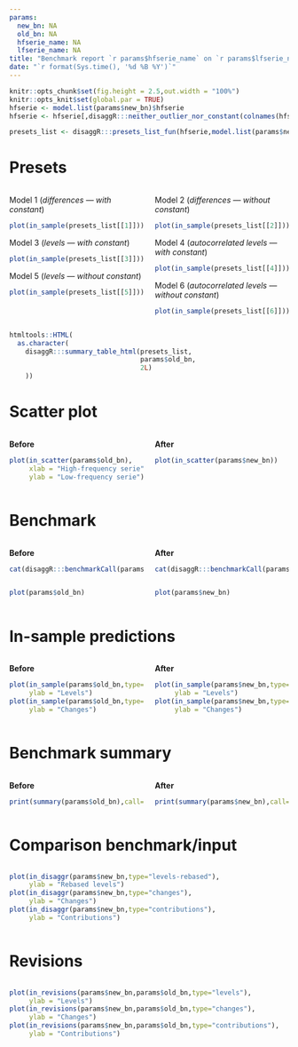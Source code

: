 ```yaml
---
params:
  new_bn: NA
  old_bn: NA
  hfserie_name: NA
  lfserie_name: NA
title: "Benchmark report `r params$hfserie_name` on `r params$lfserie_name`"
date: "`r format(Sys.time(), '%d %B %Y')`"
---
```


```r
knitr::opts_chunk$set(fig.height = 2.5,out.width = "100%")
knitr::opts_knit$set(global.par = TRUE)
hfserie <- model.list(params$new_bn)$hfserie
hfserie <- hfserie[,disaggR:::neither_outlier_nor_constant(colnames(hfserie))]

presets_list <- disaggR:::presets_list_fun(hfserie,model.list(params$new_bn)$lfserie)
```

# Presets

:::: {.columns}

::: {.column width="50%"}

Model 1 (*differences --- with constant*)

```r
plot(in_sample(presets_list[[1]]))
```

Model 3 (*levels --- with constant*)

```r
plot(in_sample(presets_list[[3]]))
```

Model 5 (*levels --- without constant*)

```r
plot(in_sample(presets_list[[5]]))
```

:::

::: {.column width="50%"}

Model 2 (*differences --- without constant*)

```r
plot(in_sample(presets_list[[2]]))
```

Model 4 (*autocorrelated levels --- with constant*)

```r
plot(in_sample(presets_list[[4]]))
```

Model 6 (*autocorrelated levels --- without constant*)

```r
plot(in_sample(presets_list[[6]]))
```

:::

::::

```r
htmltools::HTML(
  as.character(
    disaggR:::summary_table_html(presets_list,
                                 params$old_bn,
                                 2L)
    ))
```

# Scatter plot

:::: {.columns}

::: {.column width="50%"}

**Before**

```r
plot(in_scatter(params$old_bn),
     xlab = "High-frequency serie",
     ylab = "Low-frequency serie")
```

:::

::: {.column width="50%"}

**After**

```r
plot(in_scatter(params$new_bn))
```

:::

::::

# Benchmark

:::: {.columns}

::: {.column width="50%"}

**Before**

```r
cat(disaggR:::benchmarkCall(params$old_bn,params$hfserie_name,params$lfserie_name))
```

:::


::: {.column width="50%"}

**After**

```r
cat(disaggR:::benchmarkCall(params$new_bn,params$hfserie_name,params$lfserie_name))
```

:::

::::

:::: {.columns}

::: {.column width="50%"}

```r
plot(params$old_bn)
```

:::

::: {.column width="50%"}

```r
plot(params$new_bn)
```

:::

::::

# In-sample predictions

:::: {.columns}

::: {.column width="50%"}

**Before**

```r
plot(in_sample(params$old_bn,type="levels"),
     ylab = "Levels")
plot(in_sample(params$old_bn,type="changes"),
     ylab = "Changes")
```

:::

::: {.column width="50%"}

**After**

```r
plot(in_sample(params$new_bn,type="levels"),
     ylab = "Levels")
plot(in_sample(params$new_bn,type="changes"),
     ylab = "Changes")
```

:::

::::

# Benchmark summary

:::: {.columns}

::: {.column width="50%"}

**Before**

```r
print(summary(params$old_bn),call=FALSE)
```

:::

::: {.column width="50%"}

**After**

```r
print(summary(params$new_bn),call=FALSE)
```

:::

::::

# Comparison benchmark/input

:::: {.columns}

::: {.column width="100%"}

```r
plot(in_disaggr(params$new_bn,type="levels-rebased"),
     ylab = "Rebased levels")
plot(in_disaggr(params$new_bn,type="changes"),
     ylab = "Changes")
plot(in_disaggr(params$new_bn,type="contributions"),
     ylab = "Contributions")
```

:::

::::

# Revisions

:::: {.columns}

::: {.column width="100%"}

```r
plot(in_revisions(params$new_bn,params$old_bn,type="levels"),
     ylab = "Levels")
plot(in_revisions(params$new_bn,params$old_bn,type="changes"),
     ylab = "Changes")
plot(in_revisions(params$new_bn,params$old_bn,type="contributions"),
     ylab = "Contributions")
```

:::

::::